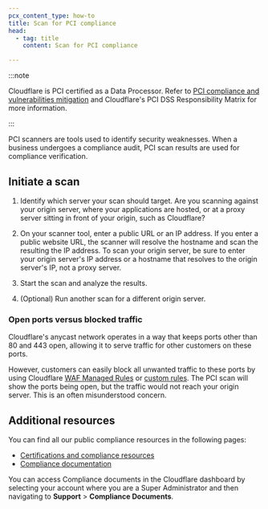 ```yaml
---
pcx_content_type: how-to
title: Scan for PCI compliance
head:
  - tag: title
    content: Scan for PCI compliance

---
```


:::note


Cloudflare is PCI certified as a Data Processor. Refer to [PCI compliance and vulnerabilities mitigation](/ssl/reference/compliance-and-vulnerabilities) and Cloudflare's PCI DSS Responsibility Matrix for more information.


:::

PCI scanners are tools used to identify security weaknesses. When a business undergoes a compliance audit, PCI scan results are used for compliance verification.

## Initiate a scan

1. Identify which server your scan should target. Are you scanning against your origin server, where your applications are hosted, or at a proxy server sitting in front of your origin, such as Cloudflare?

2. On your scanner tool, enter a public URL or an IP address. If you enter a public website URL, the scanner will resolve the hostname and scan the resulting the IP address. To scan your origin server, be sure to enter your origin server's IP address or a hostname that resolves to the origin server's IP, not a proxy server.

3. Start the scan and analyze the results.

4. (Optional) Run another scan for a different origin server.

### Open ports versus blocked traffic

Cloudflare's anycast network operates in a way that keeps ports other than 80 and 443 open, allowing it to serve traffic for other customers on these ports.

However, customers can easily block all unwanted traffic to these ports by using Cloudflare [WAF Managed Rules](/fundamentals/reference/network-ports/#how-to-block-traffic-on-additional-ports) or [custom rules](/waf/custom-rules/). The PCI scan will show the ports being open, but the traffic would not reach your origin server. This is an often misunderstood concern.

## Additional resources

You can find all our public compliance resources in the following pages:

* [Certifications and compliance resources](https://www.cloudflare.com/trust-hub/compliance-resources/)
* [Compliance documentation](/fundamentals/reference/policies-compliances/compliance-docs/)

You can access Compliance documents in the Cloudflare dashboard by selecting your account where you are a Super Administrator and then navigating to **Support** > **Compliance Documents**.

